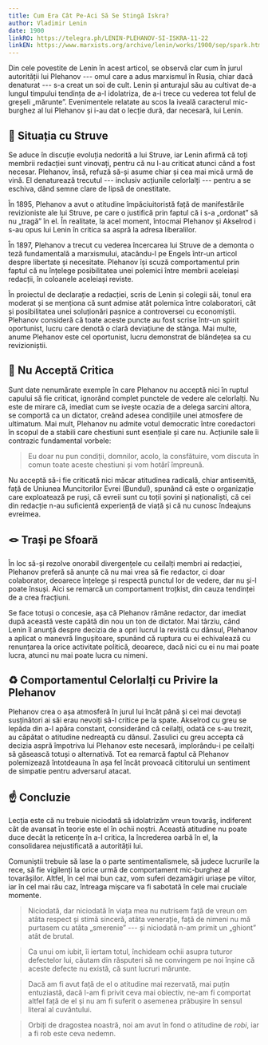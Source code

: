 ```yaml
---
title: Cum Era Cât Pe-Aci Să Se Stingă Iskra?
author: Vladimir Lenin
date: 1900
linkRO: https://telegra.ph/LENIN-PLEHANOV-SI-ISKRA-11-22
linkEN: https://www.marxists.org/archive/lenin/works/1900/sep/spark.htm
---
```


Din cele povestite de Lenin în acest articol, se observă clar cum în jurul autorității lui Plehanov --- omul care a adus marxismul în Rusia, chiar dacă denaturat --- s-a creat un soi de cult. Lenin și anturajul său au cultivat de-a lungul timpului tendința de a-l idolatriza, de a-i trece cu vederea tot felul de greșeli „mărunte”. Evenimentele relatate au scos la iveală caracterul mic-burghez al lui Plehanov și i-au dat o lecție dură, dar necesară, lui Lenin.

## 🧨 Situația cu Struve

Se aduce în discuție evoluția nedorită a lui Struve, iar Lenin afirmă că toți membrii redacției sunt vinovați, pentru că nu l-au criticat atunci când a fost necesar. Plehanov, însă, refuză să-și asume chiar și cea mai mică urmă de vină. El denaturează trecutul --- inclusiv acțiunile celorlalți --- pentru a se eschiva, dând semne clare de lipsă de onestitate.

În 1895, Plehanov a avut o atitudine împăciuitoristă față de manifestările revizioniste ale lui Struve, pe care o justifică prin faptul că i s-a „ordonat” să nu „tragă” în el. În realitate, la acel moment, întocmai Plehanov și Akselrod i s-au opus lui Lenin în critica sa aspră la adresa liberalilor.

În 1897, Plehanov a trecut cu vederea încercarea lui Struve de a demonta o teză fundamentală a marxismului, atacându-l pe Engels într-un articol despre libertate și necesitate. Plehanov își scuză comportamentul prin faptul că nu înțelege posibilitatea unei polemici între membrii aceleiași redacții, în coloanele aceleiași reviste.

În proiectul de declarație a redacției, scris de Lenin și colegii săi, tonul era moderat și se menționa că sunt admise atât polemica între colaboratori, cât și posibilitatea unei soluționări pașnice a controversei cu economiștii. Plehanov consideră că toate aceste puncte au fost scrise într-un spirit oportunist, lucru care denotă o clară deviațiune de stânga. Mai multe, anume Plehanov este cel oportunist, lucru demonstrat de blândețea sa cu revizioniștii.

## 😤 Nu Acceptă Critica

Sunt date nenumărate exemple în care Plehanov nu acceptă nici în ruptul capului să fie criticat, ignorând complet punctele de vedere ale celorlalți. Nu este de mirare că, imediat cum se ivește ocazia de a delega sarcini altora, se comportă ca un dictator, creând adesea condițiile unei atmosfere de ultimatum. Mai mult, Plehanov nu admite votul democratic între coredactori în scopul de a stabili care chestiuni sunt esențiale și care nu. Acțiunile sale îi contrazic fundamental vorbele:

> Eu doar nu pun condiții, domnilor, acolo, la consfătuire, vom discuta în comun toate aceste chestiuni și vom hotărî împreună.

Nu acceptă să-i fie criticată nici măcar atitudinea radicală, chiar antisemită, față de Uniunea Muncitorilor Evrei (Bundul), spunând că este o organizație care exploatează pe ruși, că evreii sunt cu toții șovini și naționaliști, că cei din redacție n-au suficientă experiență de viață și că nu cunosc îndeajuns evreimea.

## 🪢 Trași pe Sfoară

În loc să-și rezolve onorabil divergențele cu ceilalți membri ai redacției, Plehanov preferă să anunțe că nu mai vrea să fie redactor, ci doar colaborator, deoarece înțelege și respectă punctul lor de vedere, dar nu și-l poate însuși. Aici se remarcă un comportament troțkist, din cauza tendinței de a crea fracțiuni.

Se face totuși o concesie, așa că Plehanov rămâne redactor, dar imediat după această veste capătă din nou un ton de dictator. Mai târziu, când Lenin îl anunță despre decizia de a opri lucrul la revistă cu dânsul, Plehanov a aplicat o manevră lingușitoare, spunând că ruptura cu ei echivalează cu renunțarea la orice activitate politică, deoarece, dacă nici cu ei nu mai poate lucra, atunci nu mai poate lucra cu nimeni.

## ♻️ Comportamentul Celorlalți cu Privire la Plehanov

Plehanov crea o așa atmosferă în jurul lui încât până și cei mai devotați susținători ai săi erau nevoiți să-l critice pe la spate. Akselrod cu greu se lepăda din a-l apăra constant, considerând că ceilalți, odată ce s-au trezit, au căpătat o atitudine nedreaptă cu dânsul. Zasulici cu greu accepta că decizia aspră împotriva lui Plehanov este necesară, implorându-i pe ceilalți să găsească totuși o alternativă. Tot ea remarcă faptul că Plehanov polemizează întotdeauna în așa fel încât provoacă cititorului un sentiment de simpatie pentru adversarul atacat.

## ☝️ Concluzie

Lecția este că nu trebuie niciodată să idolatrizăm vreun tovarăș, indiferent cât de avansat în teorie este el în ochii noștri. Această atitudine nu poate duce decât la reticențe în a-l critica, la încrederea oarbă în el, la consolidarea nejustificată a autorității lui.

Comuniștii trebuie să lase la o parte sentimentalismele, să judece lucrurile la rece, să fie vigilenți la orice urmă de comportament mic-burghez al tovarășilor. Altfel, în cel mai bun caz, vom suferi dezamăgiri uriașe pe viitor, iar în cel mai rău caz, întreaga mișcare va fi sabotată în cele mai cruciale momente.

> Niciodată, dar niciodată în viața mea nu nutrisem față de vreun om atâta respect și stimă sinceră, atâta venerație, față de nimeni nu mă purtasem cu atâta „smerenie” --- și niciodată n-am primit un „ghiont” atât de brutal.

> Ca unui om iubit, îi iertam totul, închideam ochii asupra tuturor defectelor lui, căutam din răsputeri să ne convingem pe noi înșine că aceste defecte nu există, că sunt lucruri mărunte.

> Dacă am fi avut față de el o atitudine mai rezervată, mai puțin entuziastă, dacă l-am fi privit ceva mai obiectiv, ne-am fi comportat altfel față de el și nu am fi suferit o asemenea prăbușire în sensul literal al cuvântului.

> Orbiți de dragostea noastră, noi am avut în fond o atitudine de _robi_, iar a fi rob este ceva nedemn.
